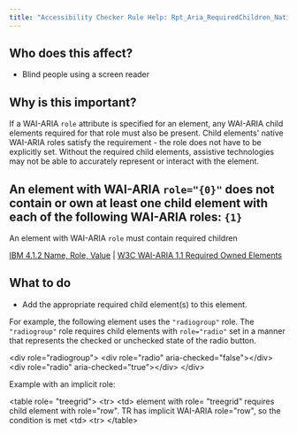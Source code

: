 ```yaml
---
title: "Accessibility Checker Rule Help: Rpt_Aria_RequiredChildren_Native_Host_Sematics"
---
```


<div className="toolHelp">
<Row>
<Column colLg={5} colMd={3} colSm={4} className="toolLeft">

## Who does this affect?

* Blind people using a screen reader

## Why is this important?

If a WAI-ARIA `role` attribute is specified for an element, any WAI-ARIA child elements required for that role must also be present. Child elements' native WAI-ARIA roles satisfy the requirement - the role does not have to be explicitly set. Without the required child elements, assistive technologies may not be able to accurately represent or interact with the element.

</Column>
<Column colLg={11} colMd={5} colSm={4} className="toolMain">

<div id="locLevel"></div>

## An element with WAI-ARIA `role="{0}"` does not contain or own at least one child element with each of the following WAI-ARIA roles: `{1}`
An element with WAI-ARIA `role` must contain required children

[IBM 4.1.2 Name, Role, Value](http://www.ibm.com/able/guidelines/ci162/name_role_value.html) | [W3C WAI-ARIA 1.1 Required Owned Elements](https://www.w3.org/TR/wai-aria/#mustContain)

<div id="locSnippet"></div>

## What to do

 * Add the appropriate required child element(s) to this element.

For example, the following element uses the `"radiogroup"` role. The `"radiogroup"` role requires child elements with `role="radio"` set in a manner that represents the checked or unchecked state of the radio button.

<CodeSnippet type="multi" light={true}>&lt;div role="radiogroup"&gt;
    &lt;div role="radio" aria-checked="false"&gt;&lt;/div&gt;
    &lt;div role="radio" aria-checked="true"&gt;&lt;/div&gt;
&lt;/div&gt;</CodeSnippet>

Example with an implicit role:

<CodeSnippet type="multi" light={true}>&lt;table role= "treegrid"&gt;
     &lt;tr&gt;
         &lt;td&gt;
            element with role= "treegrid" requires child element with role="row".
            TR has implicit WAI-ARIA role="row", so the condition is met
         &lt;td&gt;
     &lt;tr&gt;
&lt;/table&gt;</CodeSnippet>

</Column>
</Row>
</div>

